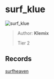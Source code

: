 
# surf_klue

![surf_klue](https://raw.githubusercontent.com/Sayt123/SurfMapPics/Maps-and-bonuses/csgo/surf_klue.jpg)

> Author: **Klemix**
>
> Tier 2

## Records

[surfheaven](https://surfheaven.eu/map/surf_klue)
